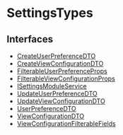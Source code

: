 
# SettingsTypes

## Interfaces

- [CreateUserPreferenceDTO](../SettingsTypes/interfaces/types.SettingsTypes.CreateUserPreferenceDTO/page.mdx)
- [CreateViewConfigurationDTO](../SettingsTypes/interfaces/types.SettingsTypes.CreateViewConfigurationDTO/page.mdx)
- [FilterableUserPreferenceProps](../SettingsTypes/interfaces/types.SettingsTypes.FilterableUserPreferenceProps/page.mdx)
- [FilterableViewConfigurationProps](../SettingsTypes/interfaces/types.SettingsTypes.FilterableViewConfigurationProps/page.mdx)
- [ISettingsModuleService](../SettingsTypes/interfaces/types.SettingsTypes.ISettingsModuleService/page.mdx)
- [UpdateUserPreferenceDTO](../SettingsTypes/interfaces/types.SettingsTypes.UpdateUserPreferenceDTO/page.mdx)
- [UpdateViewConfigurationDTO](../SettingsTypes/interfaces/types.SettingsTypes.UpdateViewConfigurationDTO/page.mdx)
- [UserPreferenceDTO](../SettingsTypes/interfaces/types.SettingsTypes.UserPreferenceDTO/page.mdx)
- [ViewConfigurationDTO](../SettingsTypes/interfaces/types.SettingsTypes.ViewConfigurationDTO/page.mdx)
- [ViewConfigurationFilterableFields](../SettingsTypes/interfaces/types.SettingsTypes.ViewConfigurationFilterableFields/page.mdx)
